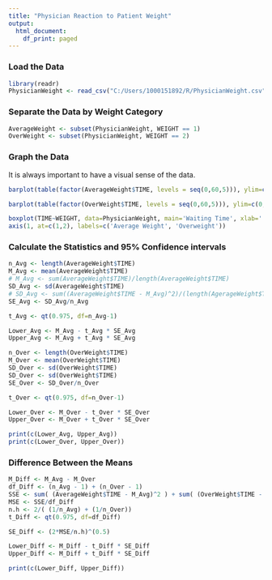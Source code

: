 ```yaml
---
title: "Physician Reaction to Patient Weight"
output:
  html_document:
    df_print: paged
---
```


### Load the Data

```r

library(readr)
PhysicianWeight <- read_csv("C:/Users/1000151892/R/PhysicianWeight.csv")

```

### Separate the Data by Weight Category

```r
AverageWeight <- subset(PhysicianWeight, WEIGHT == 1)
OverWeight <- subset(PhysicianWeight, WEIGHT == 2)

```

### Graph the Data 

It is always important to have a visual sense of the data.

```r
barplot(table(factor(AverageWeight$TIME, levels = seq(0,60,5))), ylim=c(0,20), xlab='Minutes', ylab='Frequency', main='Average Weight')

barplot(table(factor(OverWeight$TIME, levels = seq(0,60,5))), ylim=c(0,20), xlab='Minutes', ylab='Frequency', main='Overweight')

boxplot(TIME~WEIGHT, data=PhysicianWeight, main='Waiting Time', xlab='', xaxt='n', ylim=c(0,60))
axis(1, at=c(1,2), labels=c('Average Weight', 'Overweight'))
```

### Calculate the Statistics and 95% Confidence intervals

```r
n_Avg <- length(AverageWeight$TIME)
M_Avg <- mean(AverageWeight$TIME)
# M_Avg <- sum(AverageWeight$TIME)/length(AverageWeight$TIME)
SD_Avg <- sd(AverageWeight$TIME)
# SD_Avg <- sum((AverageWeight$TIME - M_Avg)^2)/(length(AgerageWeight$TIME - 1))
SE_Avg <- SD_Avg/n_Avg

t_Avg <- qt(0.975, df=n_Avg-1)

Lower_Avg <- M_Avg - t_Avg * SE_Avg
Upper_Avg <- M_Avg + t_Avg * SE_Avg

n_Over <- length(OverWeight$TIME)
M_Over <- mean(OverWeight$TIME)
SD_Over <- sd(OverWeight$TIME)
SD_Over <- sd(OverWeight$TIME)
SE_Over <- SD_Over/n_Over

t_Over <- qt(0.975, df=n_Over-1)

Lower_Over <- M_Over - t_Over * SE_Over
Upper_Over <- M_Over + t_Over * SE_Over

print(c(Lower_Avg, Upper_Avg))
print(c(Lower_Over, Upper_Over))

```

### Difference Between the Means

```r
M_Diff <- M_Avg - M_Over
df_Diff <- (n_Avg - 1) + (n_Over - 1)
SSE <- sum( (AverageWeight$TIME - M_Avg)^2 ) + sum( (OverWeight$TIME - M_Over)^2 )
MSE <- SSE/df_Diff
n.h <- 2/( (1/n_Avg) + (1/n_Over))
t_Diff <- qt(0.975, df=df_Diff)

SE_Diff <- (2*MSE/n.h)^(0.5)

Lower_Diff <- M_Diff - t_Diff * SE_Diff
Upper_Diff <- M_Diff + t_Diff * SE_Diff

print(c(Lower_Diff, Upper_Diff))


```




